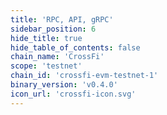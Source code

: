 ```yaml
---
title: 'RPC, API, gRPC'
sidebar_position: 6
hide_title: true
hide_table_of_contents: false
chain_name: 'CrossFi'
scope: 'testnet'
chain_id: 'crossfi-evm-testnet-1'
binary_version: 'v0.4.0'
icon_url: 'crossfi-icon.svg'
---
```



<PageTitle
  iconUrl="img/crossfi-icon.svg"
  title="CrossFi Public Endpoints"
  chainId="crossfi-evm-testnet-1"
  version="v0.4.0"
/>

<Endpoints
  api="https://crossfi-t-api.noders.services"
  rpc="https://crossfi-t-rpc.noders.services"
  grpc="https://crossfi-t-grpc.noders.services:443"
  jsonRpc="https://crossfi-t-jsonrpc.noders.services"
/>
